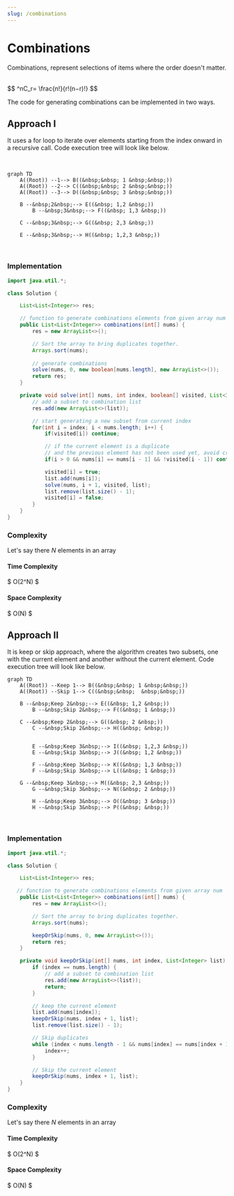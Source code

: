 ```yaml
---
slug: /combinations
---
```




# Combinations
Combinations, represent selections of items where the order doesn't matter. 

<br />
$$
^nC_r= \frac{n!}{r!(n−r)!}
$$

<br />

The code for generating combinations can be implemented in two ways.

## Approach I

It uses a for loop to iterate over elements starting from the $\text{index}$ onward in a recursive call. Code execution tree will look like below.

<br />
<div style={{textAlign:"center"}}>

```mermaid
graph TD
    A((Root)) --1--> B((&nbsp;&nbsp; 1 &nbsp;&nbsp;))
    A((Root)) --2--> C((&nbsp;&nbsp; 2 &nbsp;&nbsp;))
    A((Root)) --3--> D((&nbsp;&nbsp; 3 &nbsp;&nbsp;))
    
    B --&nbsp;2&nbsp;--> E((&nbsp; 1,2 &nbsp;))
		B --&nbsp;3&nbsp;--> F((&nbsp; 1,3 &nbsp;))
    
    C --&nbsp;3&nbsp;--> G((&nbsp; 2,3 &nbsp;))
    
    E --&nbsp;3&nbsp;--> H((&nbsp; 1,2,3 &nbsp;))
```

</div>
<br />

### Implementation

<Tabs>
  <TabItem value="Java" label="Java" default>

```java
import java.util.*;

class Solution {

    List<List<Integer>> res;

    // function to generate combinations elements from given array num
    public List<List<Integer>> combinations(int[] nums) {
        res = new ArrayList<>();

        // Sort the array to bring duplicates together.
        Arrays.sort(nums);
        
        // generate combinations
        solve(nums, 0, new boolean[nums.length], new ArrayList<>());
        return res;
    }

    private void solve(int[] nums, int index, boolean[] visited, List<Integer> list) {
        // add a subset to combination list
        res.add(new ArrayList<>(list));

        // start generating a new subset from current index
        for(int i = index; i < nums.length; i++) {
            if(visited[i]) continue;

            // if the current element is a duplicate 
            // and the previous element has not been used yet, avoid creating a subset
            if(i > 0 && nums[i] == nums[i - 1] && !visited[i - 1]) continue;

            visited[i] = true;
            list.add(nums[i]);
            solve(nums, i + 1, visited, list);
            list.remove(list.size() - 1);
            visited[i] = false;
        }
    }
}
```
</TabItem>
</Tabs>

### Complexity

Let's say there $N$ elements in an array

#### Time Complexity
$
O(2^N)
$

#### Space Complexity
$
O(N)
$
<br />

## Approach II 

It is keep or skip approach, where the algorithm creates two subsets, one with the current element and another without the current element. Code execution tree will look like below.

<div style={{textAlign:"center"}}>

```mermaid
graph TD
    A((Root)) --Keep 1--> B((&nbsp;&nbsp; 1 &nbsp;&nbsp;))
    A((Root)) --Skip 1--> C((&nbsp;&nbsp;  &nbsp;&nbsp;))
    
    B --&nbsp;Keep 2&nbsp;--> E((&nbsp; 1,2 &nbsp;))
		B --&nbsp;Skip 2&nbsp;--> F((&nbsp; 1 &nbsp;))
    
    C --&nbsp;Keep 2&nbsp;--> G((&nbsp; 2 &nbsp;))
		C --&nbsp;Skip 2&nbsp;--> H((&nbsp; &nbsp;))


		E --&nbsp;Keep 3&nbsp;--> I((&nbsp; 1,2,3 &nbsp;))
		E --&nbsp;Skip 3&nbsp;--> J((&nbsp; 1,2 &nbsp;))

		F --&nbsp;Keep 3&nbsp;--> K((&nbsp; 1,3 &nbsp;))
		F --&nbsp;Skip 3&nbsp;--> L((&nbsp; 1 &nbsp;))
    
    G --&nbsp;Keep 3&nbsp;--> M((&nbsp; 2,3 &nbsp;))
		G --&nbsp;Skip 3&nbsp;--> N((&nbsp; 2 &nbsp;))

		H --&nbsp;Keep 3&nbsp;--> O((&nbsp; 3 &nbsp;))
		H --&nbsp;Skip 3&nbsp;--> P((&nbsp; &nbsp;))
```

</div>
<br />

### Implementation

<Tabs>
  <TabItem value="Java" label="Java" default>

```java
import java.util.*;

class Solution {

    List<List<Integer>> res;

   // function to generate combinations elements from given array num
    public List<List<Integer>> combinations(int[] nums) {
        res = new ArrayList<>();

        // Sort the array to bring duplicates together.
        Arrays.sort(nums);

        keepOrSkip(nums, 0, new ArrayList<>());
        return res;
    }

    private void keepOrSkip(int[] nums, int index, List<Integer> list) {
        if (index == nums.length) {
            // add a subset to combination list
            res.add(new ArrayList<>(list));
            return;
        }

        // keep the current element
        list.add(nums[index]);
        keepOrSkip(nums, index + 1, list);
        list.remove(list.size() - 1);

        // Skip duplicates
        while (index < nums.length - 1 && nums[index] == nums[index + 1]) {
            index++;
        }

        // Skip the current element
        keepOrSkip(nums, index + 1, list);
    }
}

```
</TabItem>
</Tabs>

### Complexity

Let's say there $N$ elements in an array

#### Time Complexity
$
O(2^N)
$

#### Space Complexity
$
O(N)
$

